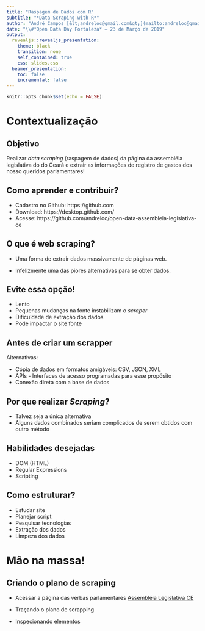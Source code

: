 ```yaml
---
title: "Raspagem de Dados com R"
subtitle: "*Data Scraping with R*" 
author: "André Campos [&lt;andreloc@gmail.com&gt;](mailto:andreloc@gmail.com)"
date: "\\#*Open Data Day Fortaleza* — 23 de Março de 2019"
output:
  revealjs::revealjs_presentation:
    theme: black
    transition: none
    self_contained: true
    css: slides.css
  beamer_presentation:
    toc: false
    incremental: false
---
```


[comment]: <> (“default”, “dark”, “simple”, “sky”, “beige”, “serif”, “solarized”, “blood”, “moon”, “night”, “black”, “league”, “white”)

```r
knitr::opts_chunk$set(echo = FALSE)
```

# Contextualização 
 
## Objetivo
Realizar *data scraping* (raspagem de dados) da página da assembléia legislativa do do Ceará e extrair as informações de registro de gastos dos nosso queridos parlamentares!  

## Como aprender e contribuir?

- Cadastro no Github:  https://github.com
- Download:            https://desktop.github.com/ 
- Acesse:              https://github.com/andreloc/open-data-assembleia-legislativa-ce

## O que é web scraping?

  - Uma forma de extrair dados massivamente de páginas web. 
   
  - Infelizmente uma das piores alternativas para se obter dados.

## Evite essa opção!
   
- Lento
- Pequenas mudanças na fonte instabilizam o *scraper*
- Dificuldade de extração dos dados 
- Pode impactar o site fonte

## Antes de criar um scrapper 

Alternativas: 

  - Cópia de dados em formatos amigáveis: CSV, JSON, XML
  - APIs - Interfaces de acesso programadas para esse propósito
  - Conexão direta com a base de dados 

## Por que realizar *Scraping*? 
 
  - Talvez seja a única alternativa
  - Alguns dados combinados seriam complicados de serem obtidos com outro método

## Habilidades desejadas
 
  - DOM (HTML) 
  - Regular Expressions 
  - Scripting 
  
## Como estruturar? 
 
  - Estudar site
  - Planejar script 
  - Pesquisar tecnologias
  - Extração dos dados 
  - Limpeza dos dados

# Mão na massa! 

## Criando o plano de scraping
  
  - Acessar a página das verbas parlamentares [Assembléia Legislativa CE](https://www.al.ce.gov.br/index.php/transparencia/verba-de-desempenho-parlamentar)

  - Traçando o plano de scrapping 
  
  - Inspecionando elementos 



